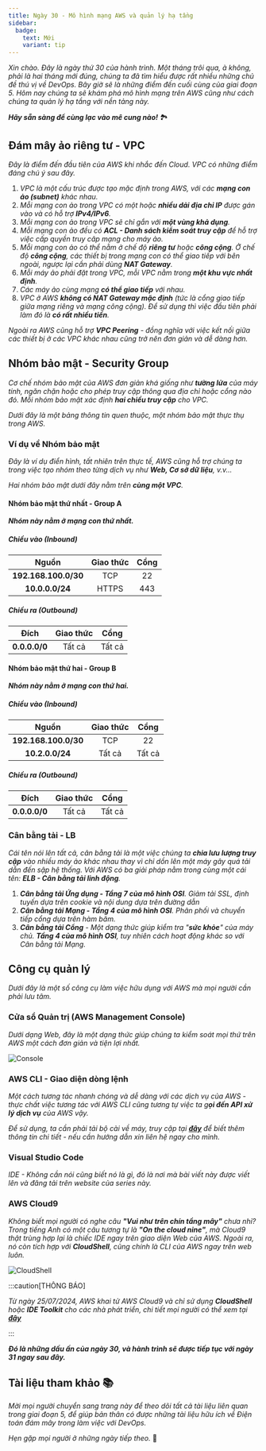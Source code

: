 ```yaml
---
title: Ngày 30 - Mô hình mạng AWS và quản lý hạ tầng
sidebar:
  badge:
    text: Mới
    variant: tip 
---
```



_Xin chào. Đây là ngày thứ 30 của hành trình. Một tháng trôi qua, à không, phải là hai tháng mới đúng,
chúng ta đã tìm hiểu được rất nhiều những chủ đề thú vị về DevOps. Bây giờ sẽ là những điểm đến cuối
cùng của giai đoạn 5. Hôm nay chúng ta sẽ khám phá mô hình mạng trên AWS cũng như cách chúng ta quản 
lý hạ tầng với nền tảng này._

**_Hãy sẵn sàng để cùng lạc vào mê cung nào!_** 🏞

## Đám mây ảo riêng tư - VPC

_Đây là điểm đến đầu tiên của AWS khi nhắc đến Cloud. VPC có những điểm đáng chú ý sau đây._

<Steps>

1. _VPC là một cấu trúc được tạo mặc định trong AWS, với các **mạng con ảo (subnet)** khác nhau._
2. _Mỗi mạng con ảo trong VPC có một hoặc **nhiều dải địa chỉ IP** được gán vào và có hỗ trợ
**IPv4/IPv6**._ 
3. _Mỗi mạng con ảo trong VPC sẽ chỉ gắn với **một vùng khả dụng**._
4. _Mỗi mạng con ảo đều có **ACL - Danh sách kiểm soát truy cập** để hỗ trợ việc cấp quyền truy
câp mạng cho máy ảo._
5. _Mỗi mạng con ảo có thể nằm ở chế độ **riêng tư** hoặc **công cộng**. Ở chế độ **công cộng**, 
các thiết bị trong mạng con có thể giao tiếp với bên ngoài, ngược lại cần phải dùng 
**NAT Gateway**._
6. _Mỗi máy ảo phải đặt trong VPC, mỗi VPC nằm trong **một khu vực nhất định**._
7. _Các máy ảo cùng mạng **có thể giao tiếp** với nhau._
8. _VPC ở AWS **không có NAT Gateway mặc định** (tức là cổng giao tiếp giữa mạng riêng và mạng 
công cộng). Để sử dụng thì việc đầu tiên phải làm đó là **có rất nhiều tiền**._

</Steps>

_Ngoài ra AWS cũng hỗ trợ **VPC Peering** - đồng nghĩa với việc kết nối giữa các thiết bị ở 
các VPC khác nhau cũng trở nên đơn giản và dễ dàng hơn._

## Nhóm bảo mật - Security Group

_Cơ chế nhóm bảo mật của AWS đơn giản khá giống như **tường lửa** của máy tính, ngăn chặn 
hoặc cho phép truy cập thông qua địa chỉ hoặc cổng nào đó. Mỗi nhóm bảo mật xác định 
**hai chiều truy cập** cho VPC._

_Dưới đây là một bảng thông tin quen thuộc, một nhóm bảo mật thực thụ trong AWS._

### Ví dụ về Nhóm bảo mật

_Đây là ví dụ điển hình, tất nhiên trên thực tế, AWS cũng hỗ trợ chúng ta trong việc tạo
nhóm theo từng dịch vụ như **Web, Cơ sở dữ liệu**, v.v..._

_Hai nhóm bảo mật dưới đây nằm trên **cùng một VPC**._

#### Nhóm bảo mật thứ nhất - Group A

**_Nhóm này nằm ở mạng con thứ nhất._**

##### Chiều vào (Inbound)

|      **Nguồn**       | **Giao thức** | **Cổng** |
|:--------------------:|:-------------:|:--------:|
| **192.168.100.0/30** |      TCP      |    22    |
|    **10.0.0.0/24**   |     HTTPS     |   443    |

##### Chiều ra (Outbound)

|    **Đích**     | **Giao thức** | **Cổng** |
|:---------------:|:-------------:|:--------:|
|  **0.0.0.0/0**  |     Tất cả    |  Tất cả  |

#### Nhóm bảo mật thứ hai - Group B

**_Nhóm này nằm ở mạng con thứ hai._**

##### Chiều vào (Inbound)

|      **Nguồn**       | **Giao thức** | **Cổng** |
|:--------------------:|:-------------:|:--------:|
| **192.168.100.0/30** |      TCP      |    22    |
|    **10.2.0.0/24**   |    Tất cả     |  Tất cả  |

##### Chiều ra (Outbound)

|    **Đích**     | **Giao thức** | **Cổng** |
|:---------------:|:-------------:|:--------:|
|  **0.0.0.0/0**  |     Tất cả    |  Tất cả  |


### Cân bằng tải - LB

_Cái tên nói lên tất cả, cân bằng tải là một việc chúng ta **chia lưu lượng truy cập** vào nhiều máy
ảo khác nhau thay vì chỉ dồn lên một máy gây quá tải dẫn đến sập hệ thống. Với AWS có ba giải 
pháp nằm trong cùng một cái tên: **ELB - Cân bằng tải linh động**._

<Steps>

1. _**Cân bằng tải Ứng dụng - Tầng 7 của mô hình OSI**. Giảm tải SSL, định tuyến dựa trên cookie và
nội dung dựa trên đường dẫn_
2. _**Cân bằng tải Mạng - Tầng 4 của mô hình OSI**. Phân phối và chuyển tiếp cổng dựa trên hàm băm._
3. _**Cân bằng tải Cổng** - Một dạng thức giúp kiểm tra "**sức khỏe**" của máy chủ. 
**Tầng 4 của mô hình OSI**, tuy nhiên cách hoạt động khác so với Cân bằng tải Mạng._

</Steps>

## Công cụ quản lý

_Dưới đây là một số công cụ làm việc hữu dụng với AWS mà mọi người cần phải lưu tâm._

### Cửa sổ Quản trị (AWS Management Console)

_Dưới dạng Web, đây là một dạng thức giúp chúng ta kiểm soát mọi thứ trên AWS một cách đơn giản và tiện
lợi nhất._

![Console](../../../../assets/cloud/aws_console.png)

### AWS CLI - Giao diện dòng lệnh

_Một cách tương tác nhanh chóng và dễ dàng với các dịch vụ của AWS - thực chất việc tương tác với AWS CLI
cũng tương tự việc ta g**ọi đến API xử lý dịch vụ** của AWS vậy._

_Để sử dụng, ta cần phải tải bộ cài về máy, truy cập tại **[đây](https://aws.amazon.com/vi/cli/)** để biết thêm 
thông tin chi tiết - nếu cần hướng dẫn xin liên hệ ngay cho mình._

### Visual Studio Code 

_IDE - Không cần nói cũng biết nó là gì, đó là nơi mà bài viết này được viết lên và đăng tải trên website
của series này._

### AWS Cloud9

_Không biết mọi người có nghe câu **"Vui như trên chín tầng mây"** chưa nhỉ? Trong tiếng Anh có một câu tương tự
là **"On the cloud nine"**, mà Cloud9 thật trùng hợp lại là chiếc IDE ngay trên giao diện Web của AWS. Ngoài ra,
nó còn tích hợp với **CloudShell**, cũng chính là CLI của AWS ngay trên web luôn._

![CloudShell](../../../../assets/cloud/cloudshell.png)


:::caution[THÔNG BÁO]

_Từ ngày 25/07/2024, AWS khai tử AWS Cloud9 và chỉ sử dụng **CloudShell** hoặc **IDE Toolkit** cho các nhà phát 
triển, chi tiết mọi người có thể xem tại 
**[đây](https://aws.amazon.com/vi/blogs/devops/how-to-migrate-from-aws-cloud9-to-aws-ide-toolkits-or-aws-cloudshell/)**_

:::

**_Đó là những dấu ấn của ngày 30, và hành trình sẽ được tiếp tục với ngày 31 ngay sau đây._**


## Tài liệu tham khảo 📚

_Mời mọi người chuyển sang trang này để theo dõi tất cả tài liệu liên quan trong giai đoạn 5, 
để giúp bản thân có được những tài liệu hữu ích về Điện toán đám mây trong làm việc với DevOps._

<LinkCard
  title="Ngày 30 - Tham khảo"
  href="../../../reference/cloud/day26"
/>

_Hẹn gặp mọi người ở những ngày tiếp theo._ 🚀